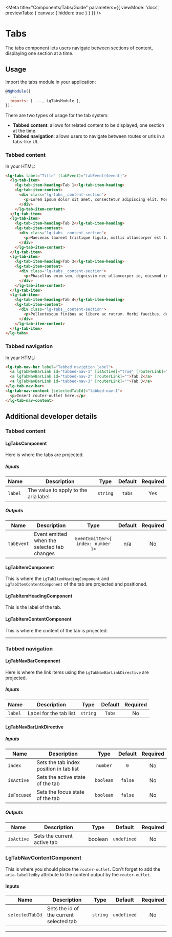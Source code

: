 
<Meta title="Components/Tabs/Guide" parameters={{ viewMode: 'docs', previewTabs: { canvas: { hidden: true } } }} />

# Tabs

<p class="standfirst">The tabs component lets users navigate between sections of content, displaying one section at a time.</p>


## Usage

Import the tabs module in your application:

```js
@NgModule({
  ...
  imports: [ ..., LgTabsModule ],
});
```

There are two types of usage for the tab system:

- **Tabbed content**: allows for related content to be displayed, one section at the time.
- **Tabbed navigation**: allows users to navigate between routes or urls in a tabs-like UI.


### Tabbed content

In your HTML:

```html
<lg-tabs label="Title" (tabEvent)="tabEvent($event)">
  <lg-tab-item>
    <lg-tab-item-heading>Tab 1</lg-tab-item-heading>
    <lg-tab-item-content>
      <div class="lg-tabs__content-section">
        <p>Lorem ipsum dolor sit amet, consectetur adipiscing elit. Morbi posuere nec leo nec hendrerit. Pellentesque eu lacinia tortor. Donec urna felis, dictum et faucibus et, interdum ut urna. Nam eleifend eleifend mi vel blandit. Morbi rutrum a odio in pharetra. Quisque vitae lacus efficitur, elementum mauris in, porta nisl. Praesent porttitor accumsan ante, sed efficitur nunc placerat in. Etiam non lorem leo. Aenean magna lacus, iaculis at velit non, congue commodo dui. Pellentesque tempus elementum tempor.</p>
      </div>
    </lg-tab-item-content>
  </lg-tab-item>
  <lg-tab-item>
    <lg-tab-item-heading>Tab 2</lg-tab-item-heading>
    <lg-tab-item-content>
      <div class="lg-tabs__content-section">
        <p>Maecenas laoreet tristique ligula, mollis ullamcorper est faucibus eget. Aenean quis placerat arcu. Sed efficitur odio nunc, id facilisis orci accumsan eget. Nunc feugiat elit eget imperdiet faucibus. Maecenas faucibus sit amet nisi a ultricies. Donec id scelerisque ante, eget tempus dui. Fusce semper ex eu lorem pellentesque tristique. Proin non augue quis orci lobortis rhoncus. Aliquam quis luctus ipsum. Maecenas vulputate porta mauris, id lacinia turpis feugiat sed. Aenean et commodo elit, a dignissim massa. Fusce facilisis laoreet orci quis vehicula. Curabitur eu lacus vitae libero laoreet hendrerit at quis magna.</p>
      </div>
    </lg-tab-item-content>
  </lg-tab-item>
  <lg-tab-item>
    <lg-tab-item-heading>Tab 3</lg-tab-item-heading>
    <lg-tab-item-content>
      <div class="lg-tabs__content-section">
        <p>Phasellus enim sem, dignissim nec ullamcorper id, euismod in magna. Sed at egestas urna. Donec at nibh eros. Pellentesque at nunc in elit egestas pellentesque a quis nunc. Praesent commodo risus in metus tincidunt pretium. Nulla vehicula sem lectus, ac eleifend velit pellentesque a. Proin et varius ante, nec venenatis nulla. Pellentesque pharetra risus lorem, et congue ligula interdum volutpat. Donec ut iaculis metus. Nunc rutrum vestibulum ex nec condimentum. Pellentesque nec volutpat quam. Etiam tortor arcu, eleifend ut ante id, ullamcorper tristique libero. Praesent imperdiet, orci in tincidunt aliquet, quam sapien convallis nunc, non maximus dui lacus sed lacus. Suspendisse ut tortor dui.</p>
      </div>
    </lg-tab-item-content>
  </lg-tab-item>
  <lg-tab-item>
    <lg-tab-item-heading>Tab 4</lg-tab-item-heading>
    <lg-tab-item-content>
      <div class="lg-tabs__content-section">
        <p>Pellentesque finibus ac libero ac rutrum. Morbi faucibus, dui et efficitur posuere, urna ipsum vehicula dui, in placerat risus felis et lectus. Vivamus imperdiet nulla nisi, eget varius mi cursus nec. Suspendisse quis risus eleifend, pretium lectus eget, condimentum leo. Aliquam faucibus at mi sit amet volutpat. Nunc nec orci sapien. Duis augue quam, bibendum in enim a, ultricies luctus mi. Aliquam eleifend magna est, eget sagittis massa malesuada quis. Maecenas mattis tortor sit amet mi sagittis, vitae aliquam dui rhoncus. Aenean sed erat eu ante ornare sollicitudin in et est.</p>
      </div>
    </lg-tab-item-content>
  </lg-tab-item>
</lg-tabs>
```


### Tabbed navigation

In your HTML:

```html
<lg-tab-nav-bar label="Tabbed navigtion label">
  <a lgTabNavBarLink id="tabbed-nav-1" [isActive]="true" [routerLink]="">Tab 1</a>
  <a lgTabNavBarLink id="tabbed-nav-2" [routerLink]="">Tab 2</a>
  <a lgTabNavBarLink id="tabbed-nav-3" [routerLink]="">Tab 3</a>
</lg-tab-nav-bar>
<lg-tab-nav-content [selectedTabId]="tabbed-nav-1">
  <p>Insert router-outlet here.</p>
</lg-tab-nav-content>
```

## Additional developer details

### Tabbed content

#### LgTabsComponent
Here is where the tabs are projected.

##### Inputs

| Name    | Description                          |   Type   | Default | Required |
|---------|--------------------------------------|:--------:|:-------:|:--------:|
| `label` | The value to apply to the aria label | `string` | `tabs`  |   Yes    |

##### Outputs

| Name       | Description                                 |               Type                | Default | Required |
|------------|---------------------------------------------|:---------------------------------:|:-------:|:--------:|
| `tabEvent` | Event emitted when the selected tab changes | `EventEmitter<{ index: number }>` |   n/a   |    No    |

#### LgTabItemComponent
This is where the `LgTabItemHeadingComponent` and `LgTabItemContentComponent` of the tab are projected and positioned.

#### LgTabItemHeadingComponent
This is the label of the tab.

#### LgTabItemContentComponent
This is where the content of the tab is projected.

---

### Tabbed navigation

#### LgTabNavBarComponent
Here is where the link items using the `LgTabNavBarLinkDirective` are projected.

##### Inputs

| Name    | Description            |   Type   | Default | Required |
|---------|------------------------|:--------:|:-------:|:--------:|
| `label` | Label for the tab list | `string` | `Tabs`  |    No    |

#### LgTabNavBarLinkDirective

##### Inputs

| Name        | Description                             |   Type    | Default | Required |
|-------------|-----------------------------------------|:---------:|:-------:|:--------:|
| `index`     | Sets the tab index position in tab list | `number`  |   `0`   |    No    |
| `isActive`  | Sets the active state of the tab        | `boolean` | `false` |    No    |
| `isFocused` | Sets the focus state of the tab         | `boolean` | `false` |    No    |

##### Outputs

| Name       | Description                 |  Type   |   Default   | Required |
|------------|-----------------------------|:-------:|:-----------:|:--------:|
| `isActive` | Sets the current active tab | boolean | `undefined` |    No    |

### LgTabNavContentComponent
This is where you should place the `router-outlet`. Don't forget to add the `aria-labelledby` attribute to the content output by the `router-outlet`.

#### Inputs

| Name            | Description                             |   Type   |   Default   | Required |
|-----------------|-----------------------------------------|:--------:|:-----------:|:--------:|
| `selectedTabId` | Sets the id of the current selected tab | `string` | `undefined` |    No    |

---

<Feedback />
